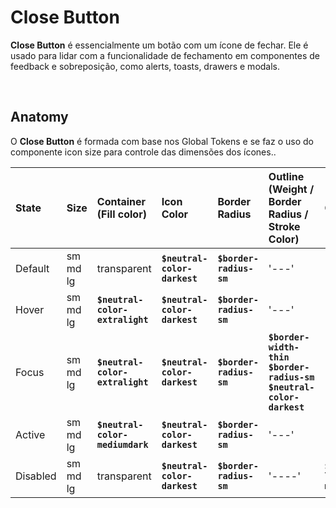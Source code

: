# **Close Button**

**Close Button** é essencialmente um botão com um ícone de fechar. Ele é usado para lidar com a funcionalidade de fechamento em componentes de feedback e sobreposição, como alerts, toasts, drawers e modals.

<br />

## Anatomy

O **Close Button** é formada com base nos Global Tokens e se faz o uso do componente icon size para controle das dimensões dos ícones..

| State    | Size     | Container (Fill color)          | Icon Color                   | Border Radius           | Outline (Weight / Border Radius / Stroke Color)                               | Opacity                     | Exemplo   |
| :------- | :------- | :------------------------------ | :--------------------------- | :---------------------- | :---------------------------------------------------------------------------- | :-------------------------- | :-------- |
| Default  | sm md lg | transparent                     | **`$neutral-color-darkest`** | **`$border-radius-sm`** | '---'                                                                         | '----'                      | _[embed]_ |
| Hover    | sm md lg | **`$neutral-color-extralight`** | **`$neutral-color-darkest`** | **`$border-radius-sm`** | '---'                                                                         | '----'                      | _[embed]_ |
| Focus    | sm md lg | **`$neutral-color-extralight`** | **`$neutral-color-darkest`** | **`$border-radius-sm`** | **`$border-width-thin`** **`$border-radius-sm`** **`$neutral-color-darkest`** | '----'                      | _[embed]_ |
| Active   | sm md lg | **`$neutral-color-mediumdark`** | **`$neutral-color-darkest`** | **`$border-radius-sm`** | '---'                                                                         | '----'                      | _[embed]_ |
| Disabled | sm md lg | transparent                     | **`$neutral-color-darkest`** | **`$border-radius-sm`** | '----'                                                                        | **`$opacity-level-medium`** | _[embed]_ |
